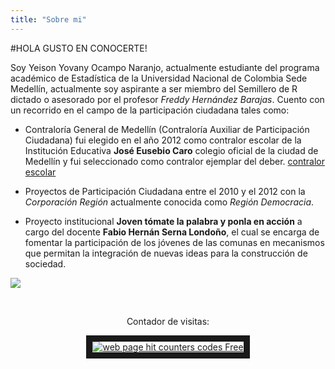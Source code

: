 ```yaml
---
title: "Sobre mi"
---
```


#HOLA GUSTO EN CONOCERTE!

Soy Yeison Yovany Ocampo Naranjo, actualmente estudiante del programa académico de Estadística de la Universidad Nacional de Colombia Sede Medellín, actualmente soy aspirante a ser miembro del Semillero de R dictado o asesorado por el profesor *Freddy Hernández Barajas*. Cuento con un recorrido en el campo de la participación ciudadana tales como:

* Contraloría General de Medellín (Contraloría Auxiliar de Participación Ciudadana) fui elegido en el año 2012 como contralor escolar de la Institución Educativa __José Eusebio Caro__ colegio oficial de la ciudad de Medellín y fui seleccionado como contralor ejemplar del deber. [contralor escolar](https://www.youtube.com/watch?v=c4BuWe6cl3k)

* Proyectos de Participación Ciudadana entre el 2010 y el 2012 con la *Corporación Región* actualmente conocida como *Región Democracia*. 

* Proyecto institucional __Joven tómate la palabra y ponla en acción__ a cargo del docente __Fabio Hernán Serna Londoño__, el cual se encarga de fomentar la participación de los jóvenes de las comunas en mecanismos que permitan la integración de nuevas ideas para la construcción de sociedad.

![](C:\Users\Lenovo\Documents\YEISON\semillero_R\yyocampon.github.io\foto_perfil.jpg)

<br/>
<center> 
Contador de visitas:

<!-- hitwebcounter Code START -->
<a href="http://www.hitwebcounter.com" target="_blank">

<img src="http://hitwebcounter.com/counter/counter.php?page=7013435&style=0005&nbdigits=5&type=page&initCount=0" title="web page hit counters codes Free" Alt="web page hit counters codes Free"   border="10" >
</center>
</a>                                        <br/>

                       